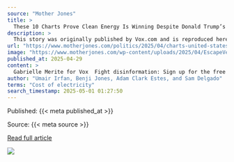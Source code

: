 ```yaml
---
source: "Mother Jones"
title: >
  These 10 Charts Prove Clean Energy Is Winning Despite Donald Trump’s Efforts
description: >
  This story was originally published by Vox.com and is reproduced here as part of the Climate Desk collaboration. At every light switch, power socket, and on the road, an unstoppable revolution is already underway. Technologies that can power our lives and job…
url: "https://www.motherjones.com/politics/2025/04/charts-united-states-clean-energy-progress-trump/"
image: "https://www.motherjones.com/wp-content/uploads/2025/04/EscapeVelocity_Illustration_ByTheNumber-1.webp?w=1200&h=630&crop=1"
published_at: 2025-04-29
content: >
  Gabrielle Merite for Vox  Fight disinformation: Sign up for the free Mother Jones Daily newsletter and follow the news that matters.  This story was originally published by Vox.comand is reproduced h… [+21348 chars]
author: "Umair Irfan, Benji Jones, Adam Clark Estes, and Sam Delgado"
terms: "Cost of electricity"
search_timestamp: 2025-05-01 01:27:50
---
```



Published: {{< meta published_at >}}


Source: {{< meta source >}}


[Read full article]({{< meta url >}}){target='_blank'}



![](`r rmarkdown::metadata$image[1]`)
